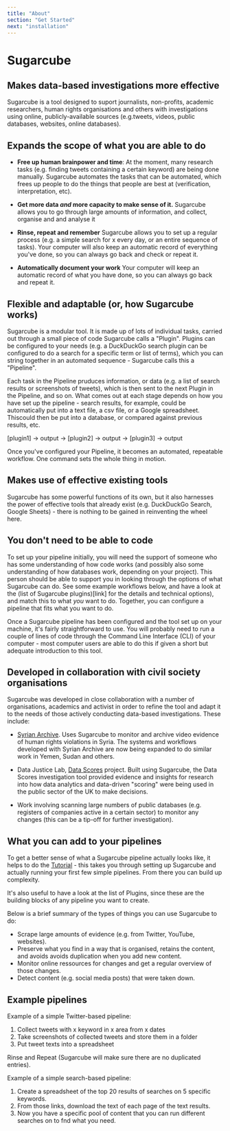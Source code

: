 ```yaml
---
title: "About"
section: "Get Started"
next: "installation"
---
```


# Sugarcube

## Makes data-based investigations more effective

Sugarcube is a tool designed to suport journalists, non-profits, academic researchers, human rights organisations and others with investigations using online, publicly-available sources (e.g.tweets, videos, public databases, websites, online databases).

## Expands the scope of what you are able to do

- **Free up human brainpower and time**: At the moment, many research tasks (e.g. finding tweets containing a certain keyword) are being done manually. Sugarcube automates the tasks that can be automated, which frees up people to do the things that people are best at (verification, interpretation, etc).

- **Get more data _and_ more capacity to make sense of it.** Sugarcube allows you to go through large amounts of information, and collect, organise and and analyse it

- **Rinse, repeat and remember** Sugarcube allows you to set up a regular process (e.g. a simple search for x every day, or an entire sequence of tasks). Your computer will also keep an automatic record of everything you've done, so you can always go back and check or repeat it.

- **Automatically document your work** Your computer will keep an automatic record of what you have done, so you can always go back and repeat it.

## Flexible and adaptable (or, how Sugarcube works)

Sugarcube is a modular tool. It is made up of lots of individual tasks, carried out through a small piece of code Sugarcube calls a "Plugin". Plugins can be configured to your needs (e.g. a DuckDuckGo search plugin can be configured to do a search for a specific term or list of terms), which you can string together in an automated sequence - Sugarcube calls this a "Pipeline".

Each task in the Pipeline pruduces information, or data (e.g. a list of search results or screenshots of tweets), which is then sent to the next Plugin in the Pipeline, and so on. What comes out at each stage depends on how you have set up the pipeline - search results, for example, could be automatically put into a text file, a csv file, or a Google spreadsheet. Thiscould then be put into a database, or compared against previous results, etc.

[plugin1] -> output -> [plugin2] -> output -> [plugin3] -> output

Once you've configured your Pipeline, it becomes an automated, repeatable workflow. One command sets the whole thing in motion.

## Makes use of effective existing tools

Sugarcube has some powerful functions of its own, but it also harnesses the power of effective tools that already exist (e.g. DuckDuckGo Search, Google Sheets) - there is nothing to be gained in reinventing the wheel here.

## You don't need to be able to code

To set up your pipeline initially, you will need the support of someone who has some understanding of how code works (and possibly also some understanding of how databases work, depending on your project). This person should be able to support you in looking through the options of what Sugarcube can do. See some example workflows below, and have a look at the (list of Sugarcube plugins)[link] for the details and technical options), and match this to what _you_ want to do. Together, you can configure a pipeline that fits what you want to do.

Once a Sugarcube pipeline has been configured and the tool set up on your machine, it's fairly straightforward to use. You will probably need to run a couple of lines of code through the Command Line Interface (CLI) of your computer - most computer users are able to do this if given a short but adequate introduction to this tool.

## Developed in collaboration with civil society organisations

Sugarcube was developed in close collaboration with a number of organisations, academics and activist in order to refine the tool and adapt it to the needs of those actively conducting data-based investigations. These include:

- [Syrian Archive](https://syrianarchive.org/en). Uses Sugarcube to monitor and archive video evidence of human rights violations in Syria. The systems and workflows developed with Syrian Archive are now being expanded to do similar work in Yemen, Sudan and others.

- Data Justice Lab, [Data Scores](https://data-scores.org/) project. Built using Sugarcube, the Data Scores investigation tool provided evidence and insights for research into how data analytics and data-driven "scoring" were being used in the public sector of the UK to make decisions.

- Work involving scanning large numbers of public databases (e.g. registers of companies active in a certain sector) to monitor any changes (this can be a tip-off for further investigation).

## What you can add to your pipelines

To get a better sense of what a Sugarcube pipeline actually looks like, it helps to do the <a href="/sugarcube/tutorial">Tutorial</a> - this takes you through setting up Sugarcube and actually running your first few simple pipelines. From there you can build up complexity.

It's also useful to have a look at the list of Plugins, since these are the building blocks of any pipeline you want to create.

Below is a brief summary of the types of things you can use Sugarcube to do:

- Scrape large amounts of evidence (e.g. from Twitter, YouTube, websites).
- Preserve what you find in a way that is organised, retains the content, and avoids avoids duplication when you add new content.
- Monitor online ressources for changes and get a regular overview of those changes.
- Detect content (e.g. social media posts) that were taken down.

## Example pipelines

Example of a simple Twitter-based pipeline:

1. Collect tweets with x keyword in x area from x dates
2. Take screenshots of collected tweets and store them in a folder
3. Put tweet texts into a spreadsheet

Rinse and Repeat (Sugarcube will make sure there are no duplicated entries).

Example of a simple search-based pipeline:

1. Create a spreadsheet of the top 20 results of searches on 5 specific keywords.
2. From those links, download the text of each page of the text results.
3. Now you have a specific pool of content that you can run different searches on to fnd what you need.
